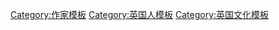 [[Category:作家模板|Category:作家模板]]
[[Category:英国人模板|Category:英国人模板]]
[[Category:英国文化模板|Category:英国文化模板]]